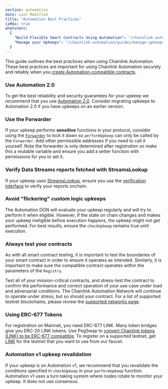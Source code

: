 ```yaml
---
section: automation
date: Last Modified
title: "Automation Best Practices"
isMdx: true
whatsnext:
  {
    "Build Flexible Smart Contracts Using Automation": "/chainlink-automation/guides/flexible-upkeeps",
    "Manage your Upkeeps": "/chainlink-automation/guides/manage-upkeeps",
  }
---
```


This guide outlines the best practices when using Chainlink Automation. These best practices are important for using Chainlink Automation securely and reliably when you [create Automation-compatible contracts](/chainlink-automation/guides/compatible-contracts).

### Use Automation 2.0

To get the best reliability and security guarantees for your upkeep we recommend that you use [Automation 2.0](/chainlink-automation/overview/automation-release-notes/#2023-10-02---v20-release). Consider migrating upkeeps to Automation 2.0 if you have upkeeps on an earlier version.

### Use the Forwarder

If your upkeep performs **sensitive** functions in your protocol, consider using the [`Forwarder`](/chainlink-automation/overview/automation-release-notes) to lock it down so `performUpkeep` can only be called by the `Forwarder`. Add other permissible addresses if you need to call it yourself. Note the forwarder is only determined after registration so make this a mutable variable and ensure you add a setter function with permissions for you to set it.

### Verify Data Streams reports fetched with StreamsLookup

If your upkeep uses [StreamsLookup](/chainlink-automation/reference/automation-interfaces#streamslookupcompatibleinterface), ensure you use the [verification interface](/data-streams/reference/interfaces) to verify your reports onchain.

### Avoid "flickering" custom logic upkeeps

The Automation DON will evaluate your upkeep regularly and will try to perform it when eligible. However, if the state on chain changes and makes your upkeep ineligible before execution happens, the upkeep might not get performed. For best results, ensure the `checkUpkeep` remains true until execution.

### Always test your contracts

As with all smart contract testing, it is important to test the boundaries of your smart contract in order to ensure it operates as intended. Similarly, it is important to make sure the compatible contract operates within the parameters of the `Registry`.

Test all of your mission-critical contracts, and stress-test the contract to confirm the performance and correct operation of your use case under load and adversarial conditions. The Chainlink Automation Network will continue to operate under stress, but so should your contract. For a list of supported testnet blockchains, please review the [supported networks page](/chainlink-automation/overview/supported-networks).

### Using ERC-677 Tokens

For registration on Mainnet, you need ERC-677 LINK. Many token bridges give you ERC-20 LINK tokens. Use PegSwap to [convert Chainlink tokens (LINK) to be ERC-677 compatible](https://pegswap.chain.link/). To register on a supported testnet, get [LINK](/resources/link-token-contracts) for the testnet that you want to use from our faucet.

### Automation v1 upkeep revalidation

If your upkeep is on Automation v1, we recommend that you revalidate the conditions specified in `checkUpkeep` in your `performUpkeep` function. Automation v1 uses a turn taking system where nodes rotate to monitor your upkeep. It does not use consensus.
